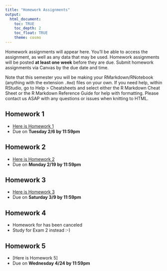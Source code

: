```yaml
---
title: "Homework Assignments"
output: 
  html_document:
    toc: TRUE
    toc_depth: 2
    toc_float: TRUE
    theme: cosmo
---
```


Homework assignments will appear here. You'll be able to access the assignment, as well as any data that may be used. Homework assignments will be posted **at least one week** before they are due. Submit homework assignments via Canvas by the due date and time.

Note that this semester you will be making your RMarkdown/RNotebook (anything with the extension `.Rmd`) files on your own. If you need help, within RStudio, go to Help > Cheatsheets and select either the R Markdown Cheat Sheet or the R Markdown Reference Guide for help with formatting. Please contact us ASAP with any questions or issues when knitting to HTML.

## Homework 1
- [Here is Homework 1](homework/homework1.html)
- Due on **Tuesday 2/6 by 11:59pm**


## Homework 2
- [Here is Homework 2](homework/homework3.html)
- Due on **Monday 2/19 by 11:59pm**


## Homework 3
- [Here is Homework 3](homework/homework4.html)
- Due on **Saturday 3/9 by 11:59pm**


## Homework 4
- Homework for has been canceled
- Study for Exam 2 instead :-)

## Homework 5
- [Here is Homework 5]
- Due on **Wednesday 4/24 by 11:59pm**


